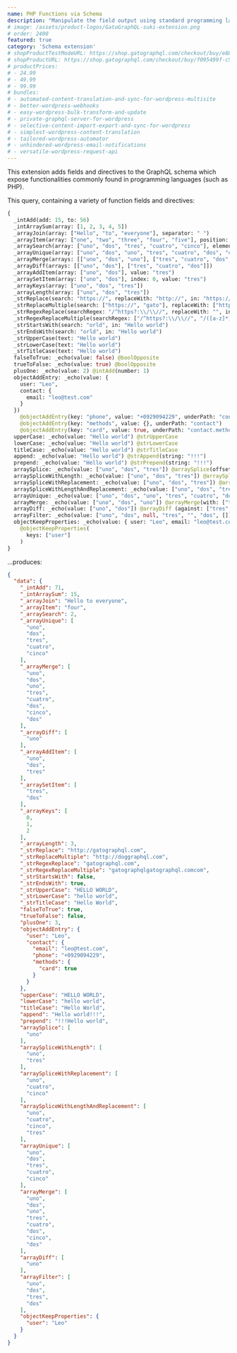 ```yaml
---
name: PHP Functions via Schema
description: "Manipulate the field output using standard programming language functions available in PHP."
# image: /assets/product-logos/GatoGraphQL-suki-extension.png
# order: 2400
featured: true
category: 'Schema extension'
# shopProductTestModeURL: https://shop.gatographql.com/checkout/buy/e88823b7-20dc-4914-afb3-aab42288709a
# shopProductURL: https://shop.gatographql.com/checkout/buy/f095499f-c598-4fb5-97c7-1a03f28b3dde
# productPrices:
# - 24.99
# - 49.99
# - 99.99
# bundles:
# - automated-content-translation-and-sync-for-wordpress-multisite
# - better-wordpress-webhooks
# - easy-wordpress-bulk-transform-and-update
# - private-graphql-server-for-wordpress
# - selective-content-import-export-and-sync-for-wordpress
# - simplest-wordpress-content-translation
# - tailored-wordpress-automator
# - unhindered-wordpress-email-notifications
# - versatile-wordpress-request-api
---
```


This extension adds fields and directives to the GraphQL schema which expose functionalities commonly found in programming languages (such as PHP).

This query, containing a variety of function fields and directives:

```graphql
{
  _intAdd(add: 15, to: 56)
  _intArraySum(array: [1, 2, 3, 4, 5])
  _arrayJoin(array: ["Hello", "to", "everyone"], separator: " ")
  _arrayItem(array: ["one", "two", "three", "four", "five"], position: 3)
  _arraySearch(array: ["uno", "dos", "tres", "cuatro", "cinco"], element: "tres")
  _arrayUnique(array: ["uno", "dos", "uno", "tres", "cuatro", "dos", "cinco", "dos"])
  _arrayMerge(arrays: [["uno", "dos", "uno"], ["tres", "cuatro", "dos", "cinco", "dos"]])
  _arrayDiff(arrays: [["uno", "dos"], ["tres", "cuatro", "dos"]])
  _arrayAddItem(array: ["uno", "dos"], value: "tres")
  _arraySetItem(array: ["uno", "dos"], index: 0, value: "tres")
  _arrayKeys(array: ["uno", "dos", "tres"])
  _arrayLength(array: ["uno", "dos", "tres"])
  _strReplace(search: "https://", replaceWith: "http://", in: "https://gatographql.com")
  _strReplaceMultiple(search: ["https://", "gato"], replaceWith: ["http://", "dog"], in: "https://gatographql.com")
  _strRegexReplace(searchRegex: "/^https?:\\/\\//", replaceWith: "", in: "https://gatographql.com")
  _strRegexReplaceMultiple(searchRegex: ["/^https?:\\/\\//", "/([a-z]*)/"], replaceWith: ["", "$1$1"], in: "https://gatographql.com")
  _strStartsWith(search: "orld", in: "Hello world")
  _strEndsWith(search: "orld", in: "Hello world")
  _strUpperCase(text: "Hello world")
  _strLowerCase(text: "Hello world")
  _strTitleCase(text: "Hello world")
  falseToTrue: _echo(value: false) @boolOpposite
  trueToFalse: _echo(value: true) @boolOpposite
  plusOne: _echo(value: 2) @intAdd(number: 1)
  objectAddEntry: _echo(value: {
    user: "Leo",
    contact: {
      email: "leo@test.com"
    }
  })
    @objectAddEntry(key: "phone", value: "+0929094229", underPath: "contact")
    @objectAddEntry(key: "methods", value: {}, underPath: "contact")
    @objectAddEntry(key: "card", value: true, underPath: "contact.methods")
  upperCase: _echo(value: "Hello world") @strUpperCase
  lowerCase: _echo(value: "Hello world") @strLowerCase
  titleCase: _echo(value: "Hello world") @strTitleCase
  append: _echo(value: "Hello world") @strAppend(string: "!!!")
  prepend: _echo(value: "Hello world") @strPrepend(string: "!!!")
  arraySplice: _echo(value: ["uno", "dos", "tres"]) @arraySplice(offset: 1)
  arraySpliceWithLength: _echo(value: ["uno", "dos", "tres"]) @arraySplice(offset: 1, length: 1)
  arraySpliceWithReplacement: _echo(value: ["uno", "dos", "tres"]) @arraySplice(offset: 1, replacement: ["cuatro", "cinco"])
  arraySpliceWithLengthAndReplacement: _echo(value: ["uno", "dos", "tres"]) @arraySplice(offset: 1, length: 1, replacement: ["cuatro", "cinco"])
  arrayUnique: _echo(value: ["uno", "dos", "uno", "tres", "cuatro", "dos", "cinco", "dos"]) @arrayUnique
  arrayMerge: _echo(value: ["uno", "dos", "uno"]) @arrayMerge(with: ["tres", "cuatro", "dos", "cinco", "dos"])
  arrayDiff: _echo(value: ["uno", "dos"]) @arrayDiff (against: ["tres", "cuatro", "dos"])
  arrayFilter: _echo(value: ["uno", "dos", null, "tres", "", "dos", []]) @arrayFilter
  objectKeepProperties: _echo(value: { user: "Leo", email: "leo@test.com" } )
    @objectKeepProperties(
      keys: ["user"]
    )
}
```

...produces:

```json
{
  "data": {
    "_intAdd": 71,
    "_intArraySum": 15,
    "_arrayJoin": "Hello to everyone",
    "_arrayItem": "four",
    "_arraySearch": 2,
    "_arrayUnique": [
      "uno",
      "dos",
      "tres",
      "cuatro",
      "cinco"
    ],
    "_arrayMerge": [
      "uno",
      "dos",
      "uno",
      "tres",
      "cuatro",
      "dos",
      "cinco",
      "dos"
    ],
    "_arrayDiff": [
      "uno"
    ],
    "_arrayAddItem": [
      "uno",
      "dos",
      "tres"
    ],
    "_arraySetItem": [
      "tres",
      "dos"
    ],
    "_arrayKeys": [
      0,
      1,
      2
    ],
    "_arrayLength": 3,
    "_strReplace": "http://gatographql.com",
    "_strReplaceMultiple": "http://doggraphql.com",
    "_strRegexReplace": "gatographql.com",
    "_strRegexReplaceMultiple": "gatographqlgatographql.comcom",
    "_strStartsWith": false,
    "_strEndsWith": true,
    "_strUpperCase": "HELLO WORLD",
    "_strLowerCase": "hello world",
    "_strTitleCase": "Hello World",
    "falseToTrue": true,
    "trueToFalse": false,
    "plusOne": 3,
    "objectAddEntry": {
      "user": "Leo",
      "contact": {
        "email": "leo@test.com",
        "phone": "+0929094229",
        "methods": {
          "card": true
        }
      }
    },
    "upperCase": "HELLO WORLD",
    "lowerCase": "hello world",
    "titleCase": "Hello World",
    "append": "Hello world!!!",
    "prepend": "!!!Hello world",
    "arraySplice": [
      "uno"
    ],
    "arraySpliceWithLength": [
      "uno",
      "tres"
    ],
    "arraySpliceWithReplacement": [
      "uno",
      "cuatro",
      "cinco"
    ],
    "arraySpliceWithLengthAndReplacement": [
      "uno",
      "cuatro",
      "cinco",
      "tres"
    ],
    "arrayUnique": [
      "uno",
      "dos",
      "tres",
      "cuatro",
      "cinco"
    ],
    "arrayMerge": [
      "uno",
      "dos",
      "uno",
      "tres",
      "cuatro",
      "dos",
      "cinco",
      "dos"
    ],
    "arrayDiff": [
      "uno"
    ],
    "arrayFilter": [
      "uno",
      "dos",
      "tres",
      "dos"
    ],
    "objectKeepProperties": {
      "user": "Leo"
    }
  }
}
```
